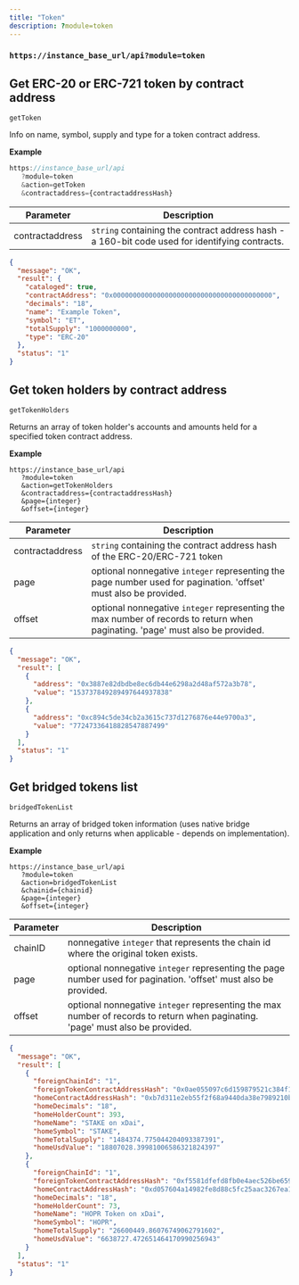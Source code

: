 ```yaml
---
title: "Token"
description: ?module=token
---
```


### `https://instance_base_url/api?module=token`

## Get ERC-20 or ERC-721 token by contract address

`getToken`

Info on name, symbol, supply and type for a token contract address.

**Example**

```javascript
https://instance_base_url/api
   ?module=token
   &action=getToken
   &contractaddress={contractaddressHash}
```

<Tabs>
<Tab title="Request Params">

| Parameter       | Description                                                                                    |
| --------------- | ---------------------------------------------------------------------------------------------- |
| contractaddress | `string` containing the contract address hash - a 160-bit code used for identifying contracts. |

</Tab>
<Tab title="Example Result">

```json
{
  "message": "OK",
  "result": {
    "cataloged": true,
    "contractAddress": "0x0000000000000000000000000000000000000000",
    "decimals": "18",
    "name": "Example Token",
    "symbol": "ET",
    "totalSupply": "1000000000",
    "type": "ERC-20"
  },
  "status": "1"
}
```
</Tab>
</Tabs>

## Get token holders by contract address

`getTokenHolders`

Returns an array of token holder's accounts and amounts held for a specified token contract address.

**Example**

```text
https://instance_base_url/api
   ?module=token
   &action=getTokenHolders
   &contractaddress={contractaddressHash}
   &page={integer}
   &offset={integer}
```

<Tabs>
<Tab title="Request Params">

| Parameter       | Description                                                                                                                    |
| --------------- | ------------------------------------------------------------------------------------------------------------------------------ |
| contractaddress | `string` containing the contract address hash of the ERC-20/ERC-721 token                                                      |
| page            | optional nonnegative `integer` representing the page number used for pagination. 'offset' must also be provided.               |
| offset          | optional nonnegative `integer` representing the max number of records to return when paginating. 'page' must also be provided. |

</Tab>
<Tab title="Example Result">

```json
{
  "message": "OK",
  "result": [
    {
      "address": "0x3887e82dbdbe8ec6db44e6298a2d48af572a3b78",
      "value": "153737849289497644937838"
    },
    {
      "address": "0xc894c5de34cb2a3615c737d1276876e44e9700a3",
      "value": "77247336418828547887499"
    }
  ],
  "status": "1"
}
```
</Tab>
</Tabs>

## Get bridged tokens list

`bridgedTokenList`

Returns an array of bridged token information (uses native bridge application and only returns when applicable - depends on implementation).

**Example**

```text
https://instance_base_url/api
   ?module=token
   &action=bridgedTokenList
   &chainid={chainid}
   &page={integer}
   &offset={integer}
```

<Tabs>
<Tab title="Request Params">

| Parameter | Description                                                                                                                    |
| --------- | ------------------------------------------------------------------------------------------------------------------------------ |
| chainID   | nonnegative `integer` that represents the chain id where the original token exists.                                            |
| page      | optional nonnegative `integer` representing the page number used for pagination. 'offset' must also be provided.               |
| offset    | optional nonnegative `integer` representing the max number of records to return when paginating. 'page' must also be provided. |

</Tab>
<Tab title="Example Result">

```json
{
  "message": "OK",
  "result": [
    {
      "foreignChainId": "1",
      "foreignTokenContractAddressHash": "0x0ae055097c6d159879521c384f1d2123d1f195e6",
      "homeContractAddressHash": "0xb7d311e2eb55f2f68a9440da38e7989210b9a05e",
      "homeDecimals": "18",
      "homeHolderCount": 393,
      "homeName": "STAKE on xDai",
      "homeSymbol": "STAKE",
      "homeTotalSupply": "1484374.775044204093387391",
      "homeUsdValue": "18807028.39981006586321824397"
    },
    {
      "foreignChainId": "1",
      "foreignTokenContractAddressHash": "0xf5581dfefd8fb0e4aec526be659cfab1f8c781da",
      "homeContractAddressHash": "0xd057604a14982fe8d88c5fc25aac3267ea142a08",
      "homeDecimals": "18",
      "homeHolderCount": 73,
      "homeName": "HOPR Token on xDai",
      "homeSymbol": "HOPR",
      "homeTotalSupply": "26600449.86076749062791602",
      "homeUsdValue": "6638727.472651464170990256943"
    }
  ],
  "status": "1"
}
```

</Tab>
</Tabs>
